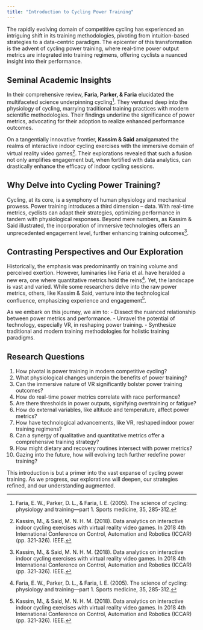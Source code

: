 ---
title: "Introduction to Cycling Power Training"
---

The rapidly evolving domain of competitive cycling has experienced an intriguing shift in its training methodologies, pivoting from intuition-based strategies to a data-centric paradigm. The epicenter of this transformation is the advent of cycling power training, where real-time power output metrics are integrated into training regimens, offering cyclists a nuanced insight into their performance.

## Seminal Academic Insights

In their comprehensive review, **Faria, Parker, & Faria** elucidated the multifaceted science underpinning cycling[^1]. They ventured deep into the physiology of cycling, marrying traditional training practices with modern scientific methodologies. Their findings underline the significance of power metrics, advocating for their adoption to realize enhanced performance outcomes.

On a tangentially innovative frontier, **Kassim & Said** amalgamated the realms of interactive indoor cycling exercises with the immersive domain of virtual reality video games[^2]. Their explorations revealed that such a fusion not only amplifies engagement but, when fortified with data analytics, can drastically enhance the efficacy of indoor cycling sessions.

## Why Delve into Cycling Power Training?

Cycling, at its core, is a symphony of human physiology and mechanical prowess. Power training introduces a third dimension – data. With real-time metrics, cyclists can adapt their strategies, optimizing performance in tandem with physiological responses. Beyond mere numbers, as Kassim & Said illustrated, the incorporation of immersive technologies offers an unprecedented engagement level, further enhancing training outcomes[^2].

## Contrasting Perspectives and Our Exploration

Historically, the emphasis was predominantly on training volume and perceived exertion. However, luminaries like Faria et al. have heralded a new era, one where quantitative metrics hold the reins[^1]. Yet, the landscape is vast and varied. While some researchers delve into the raw power metrics, others, like Kassim & Said, venture into the technological confluence, emphasizing experience and engagement[^2].

As we embark on this journey, we aim to:
- Dissect the nuanced relationship between power metrics and performance.
- Unravel the potential of technology, especially VR, in reshaping power training.
- Synthesize traditional and modern training methodologies for holistic training paradigms.

## Research Questions

1. How pivotal is power training in modern competitive cycling?
2. What physiological changes underpin the benefits of power training?
3. Can the immersive nature of VR significantly bolster power training outcomes?
4. How do real-time power metrics correlate with race performance?
5. Are there thresholds in power outputs, signifying overtraining or fatigue?
6. How do external variables, like altitude and temperature, affect power metrics?
7. How have technological advancements, like VR, reshaped indoor power training regimens?
8. Can a synergy of qualitative and quantitative metrics offer a comprehensive training strategy?
9. How might dietary and recovery routines intersect with power metrics?
10. Gazing into the future, how will evolving tech further redefine power training?

This introduction is but a primer into the vast expanse of cycling power training. As we progress, our explorations will deepen, our strategies refined, and our understanding augmented.

[^1]: Faria, E. W., Parker, D. L., & Faria, I. E. (2005). The science of cycling: physiology and training—part 1. Sports medicine, 35, 285-312.
[^2]: Kassim, M., & Said, M. N. H. M. (2018). Data analytics on interactive indoor cycling exercises with virtual reality video games. In 2018 4th International Conference on Control, Automation and Robotics (ICCAR) (pp. 321-326). IEEE.
